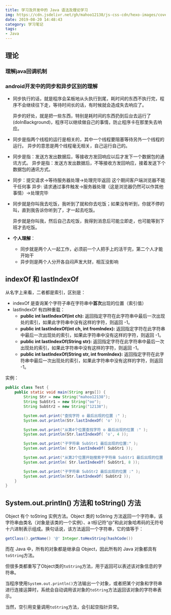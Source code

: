 ```yaml
---
title: 学习及开发中的 Java 语法及理论学习
img: https://cdn.jsdelivr.net/gh/mahoo12138/js-css-cdn/hexo-images/cover/android.png
date: 2019-08-20 14:48:43
category: 学习笔记
tags:
- Java
---
```


## 理论

### 理解java回调机制

[技术详解]: https://blog.csdn.net/xiaanming/article/details/8703708	"一个经典例子让你彻彻底底理解java回调机制"

### android开发中的同步和异步区别的理解

+ 同步执行的话，就是程序会呆板地从头执行到尾，耗时间的东西不执行完，程序不会继续往下走，等待时间长的话，有时候就会造成失去响应了。

  异步的好处，就是把一些东西，特别是耗时间的东西扔到后台去运行了(doInBackground)，程序可以继续做自己的事情，防止程序卡在那里失去响应。

+ 同步是指两个线程的运行是相关的，其中一个线程要阻塞等待另外一个线程的运行。
  异步的意思是两个线程毫无相关，自己运行自己的。

+ 同步是指：发送方发出数据后，等接收方发回响应以后才发下一个数据包的通讯方式。 
  异步是指：发送方发出数据后，不等接收方发回响应，接着发送下个数据包的通讯方式。

+ 同步：提交请求->等待服务器处理->处理完毕返回 这个期间客户端浏览器不能干任何事
  异步: 请求通过事件触发->服务器处理（这是浏览器仍然可以作其他事情）->处理完毕

+ 同步就是你叫我去吃饭，我听到了就和你去吃饭；如果没有听到，你就不停的叫，直到我告诉你听到了，才一起去吃饭。

  异步就是你叫我，然后自己去吃饭，我得到消息后可能立即走，也可能等到下班才去吃饭。  

+ **个人理解**：

  + 同步就是两个人一起工作，必须前一个人把手上的活干完，第二个人才能开始干
  + 异步则是两个人分开各自闷声发大财，相互没影响

[原帖链接]: https://blog.csdn.net/u012301501/article/details/53386503	"android开发中的同步和异步区别的理解"

## indexOf 和 lastIndexOf

从名字上来看，二者都是索引，区别是：

+ indexOf 是查询某个字符子串在字符串中**首次**出现的位置（索引值）
+ lastIndexOf 有四种重载：
  + **public int lastIndexOf(int ch):** 返回指定字符在此字符串中最后一次出现处的索引，如果此字符串中没有这样的字符，则返回 -1。
  + **public int lastIndexOf(int ch, int fromIndex):** 返回指定字符在此字符串中最后一次出现处的索引，如果此字符串中没有这样的字符，则返回 -1。
  + **public int lastIndexOf(String str):** 返回指定字符在此字符串中最后一次出现处的索引，如果此字符串中没有这样的字符，则返回 -1。
  + **public int lastIndexOf(String str, int fromIndex):** 返回指定字符在此字符串中最后一次出现处的索引，如果此字符串中没有这样的字符，则返回 -1。

实例：

```java
public class Test {
    public static void main(String args[]) {
        String Str = new String("mahoo12138");
        String SubStr1 = new String("oo");
        String SubStr2 = new String("12138");

        System.out.print("查找字符 o 最后出现的位置 :" );
        System.out.println(Str.lastIndexOf( 'o' ));

        System.out.print("从第4个位置查找字符 o 最后出现的位置 :" );
        System.out.println(Str.lastIndexOf( 'o', 4 ));

        System.out.print("子字符串 SubStr1 最后出现的位置:" );
        System.out.println( Str.lastIndexOf( SubStr1 ));

        System.out.print("从第2个位置开始搜索子字符串 SubStr1 最后出现的位置 :" );
        System.out.println( Str.lastIndexOf( SubStr1, 8 ));

        System.out.print("子字符串 SubStr2 最后出现的位置 :" );
        System.out.println(Str.lastIndexOf( SubStr2 ));
    }
}
```

## System.out.println() 方法和 toString() 方法

Object 有个 toString 实例方法。Object 类的 toString 方法返回一个字符串，该字符串由类名（对象是该类的一个实例）、a t标记符“@”和此对象哈希码的无符号十六进制表示组成。换句话说，该方法返回一个字符串，它的值等于：

```java
getClass().getName() '@' Integer.toHexString(hashCode())
```

而在 Java 中，所有的对象都是继承自 Object，因此所有的 Java 对象都具有`toString`方法。

但很多类都重写了Object类的`toString`方法，用于返回可以表述该对象信息的字符串。

当程序使用`System.out.println()`方法输出一个对象，或者把某个对象和字符串进行连接运算时，系统会自动调用该对象的`toString`方法返回该对象的字符串表示。

当然，空引用变量调用`toString`方法，会引起空指针异常。